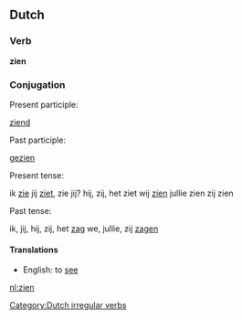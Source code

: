 {{rfc}}
==Dutch==
===Verb===
'''zien'''

===Conjugation===

Present participle:

[[ziend]]

Past participle:

[[gezien]]

Present tense:

ik [[zie]]
jij [[ziet]], zie jij?
hij, zij, het ziet
wij [[zien]]
jullie zien
zij zien

Past tense:

ik, jij, hij, zij, het [[zag]]
we, jullie, zij [[zagen]]

====Translations====
*English: to [[see]]

[[Category:Dutch irregular verbs]]
[[nl:zien]]
